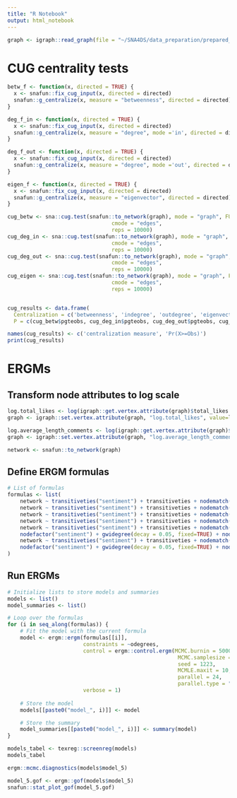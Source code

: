 ```yaml
---
title: "R Notebook"
output: html_notebook
---
```


```r
graph <- igraph::read_graph(file = "~/SNA4DS/data_preparation/prepared_data/network.graphml", format = 'graphml')
```

# CUG centrality tests

```r
betw_f <- function(x, directed = TRUE) {
  x <- snafun::fix_cug_input(x, directed = directed)
  snafun::g_centralize(x, measure = "betweenness", directed = directed)$centralization
}

deg_f_in <- function(x, directed = TRUE) { 
  x <- snafun::fix_cug_input(x, directed = directed)
  snafun::g_centralize(x, measure = "degree", mode ='in', directed = directed)$centralization
}

deg_f_out <- function(x, directed = TRUE) { 
  x <- snafun::fix_cug_input(x, directed = directed)
  snafun::g_centralize(x, measure = "degree", mode ='out', directed = directed)$centralization
}

eigen_f <- function(x, directed = TRUE) {
  x <- snafun::fix_cug_input(x, directed = directed)
  snafun::g_centralize(x, measure = "eigenvector", directed = directed)$centralization
}

cug_betw <- sna::cug.test(snafun::to_network(graph), mode = "graph", FUN = betw_f, 
                                 cmode = "edges", 
                                 reps = 10000)
cug_deg_in <- sna::cug.test(snafun::to_network(graph), mode = "graph", FUN = deg_f_in, 
                                 cmode = "edges", 
                                 reps = 10000)
cug_deg_out <- sna::cug.test(snafun::to_network(graph), mode = "graph", FUN = deg_f_out, 
                                 cmode = "edges", 
                                 reps = 10000)
cug_eigen <- sna::cug.test(snafun::to_network(graph), mode = "graph", FUN = eigen_f, 
                                 cmode = "edges", 
                                 reps = 10000)


cug_results <- data.frame(
  Centralization = c('betweenness', 'indegree', 'outdegree', 'eigenvector'),
  P = c(cug_betw$pgteobs, cug_deg_in$pgteobs, cug_deg_out$pgteobs, cug_eigen$pgteobs))

names(cug_results) <- c('centralization measure', 'Pr(X>=Obs)')
print(cug_results)
```

# ERGMs

## Transform node attributes to log scale

```r
log.total_likes <- log(igraph::get.vertex.attribute(graph)$total_likes + 1) 
graph <- igraph::set.vertex.attribute(graph, "log.total_likes", value=log.total_likes)

log.average_length_comments <- log(igraph::get.vertex.attribute(graph)$average_length_comments) 
graph <- igraph::set.vertex.attribute(graph, "log.average_length_comments", value=log.average_length_comments)

network <- snafun::to_network(graph)

```

## Define ERGM formulas

```r
# List of formulas
formulas <- list(
    network ~ transitiveties("sentiment") + transitiveties + nodematch("sentiment"),
    network ~ transitiveties("sentiment") + transitiveties + nodematch("sentiment") + nodefactor("sentiment"),
    network ~ transitiveties("sentiment") + transitiveties + nodematch("sentiment") + nodefactor("sentiment") + gwidegree(decay = 0.05, fixed=TRUE),
    network ~ transitiveties("sentiment") + transitiveties + nodematch("sentiment") + nodefactor("sentiment") + gwidegree(decay = 0.05, fixed=TRUE) + nodecov("log.average_length_comments"),
    network ~ transitiveties("sentiment") + transitiveties + nodematch("sentiment") +
    nodefactor("sentiment") + gwidegree(decay = 0.05, fixed=TRUE) + nodecov("log.total_likes"),
    network ~ transitiveties("sentiment") + transitiveties + nodematch("sentiment") +
    nodefactor("sentiment") + gwidegree(decay = 0.05, fixed=TRUE) + nodecov("log.average_length_comments") + nodecov("log.total_likes")
)

```

## Run ERGMs

```r
# Initialize lists to store models and summaries
models <- list()
model_summaries <- list()

# Loop over the formulas
for (i in seq_along(formulas)) {
    # Fit the model with the current formula
    model <- ergm::ergm(formulas[[i]],
                        constraints = ~odegrees,
                        control = ergm::control.ergm(MCMC.burnin = 50000,
                                                      MCMC.samplesize = 100000,
                                                      seed = 1223,
                                                      MCMLE.maxit = 10,
                                                      parallel = 24,
                                                      parallel.type = "PSOCK"),
                        verbose = 1)
    
    # Store the model
    models[[paste0("model_", i)]] <- model

    # Store the summary
    model_summaries[[paste0("model_", i)]] <- summary(model)
}
```

```r
models_tabel <- texreg::screenreg(models)
models_tabel
```

```r
ergm::mcmc.diagnostics(models$model_5)
```

```r
model_5.gof <- ergm::gof(models$model_5)
snafun::stat_plot_gof(model_5.gof)
```
